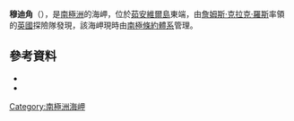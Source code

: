 {{coord|63|18|S|55|1|W|source:GNIS|display=title}}

'''穆迪角'''（{{lang-en|Moody Point}}），是[[南極洲|南極洲]]的海岬，位於[[茹安維爾島|茹安維爾島]]東端，由[[詹姆斯·克拉克·羅斯|詹姆斯·克拉克·羅斯]]率領的[[英國|英國]]探險隊發現，該海岬現時由[[南極條約體系|南極條約體系]]管理。

==參考資料==
*{{cite gnis | type = antarid | id = 10199| name = Moody Point | accessdate = 2013-11-04}}
*{{usgs-gazetteer|id=10199}}

{{DEFAULTSORT:Moody Point}}
[[Category:南極洲海岬|Category:南極洲海岬]]


{{JoinvilleIsland-geo-stub}}